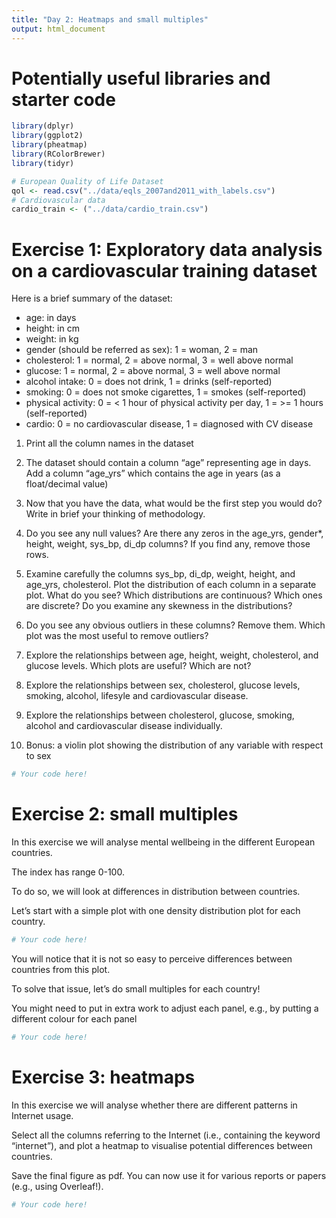```yaml
---
title: "Day 2: Heatmaps and small multiples"
output: html_document
---
```


# Potentially useful libraries and starter code
```r
library(dplyr)
library(ggplot2)
library(pheatmap)
library(RColorBrewer)
library(tidyr)

# European Quality of Life Dataset
qol <- read.csv("../data/eqls_2007and2011_with_labels.csv")
# Cardiovascular data
cardio_train <- ("../data/cardio_train.csv")
```

# Exercise 1: Exploratory data analysis on a cardiovascular training dataset
Here is a brief summary of the dataset:

 - age: in days
 - height: in cm
 - weight: in kg
 - gender (should be referred as sex): 1 = woman, 2 = man
 - cholesterol: 1 = normal, 2 = above normal, 3 = well above normal
 - glucose: 1 = normal, 2 = above normal, 3 = well above normal
 - alcohol intake: 0 = does not drink, 1 = drinks (self-reported)
 - smoking: 0 = does not smoke cigarettes, 1 = smokes (self-reported)
 - physical activity: 0 = < 1 hour of physical activity per day, 1 = >= 1 hours (self-reported)
 - cardio: 0 = no cardiovascular disease, 1 = diagnosed with CV disease

1. Print all the column names in the dataset

2. The dataset should contain a column "age" representing age in days. Add a column "age_yrs" which contains the age in years (as a float/decimal value)

3. Now that you have the data, what would be the first step you would do? Write in brief your thinking of methodology.

4. Do you see any null values? Are there any zeros in the age_yrs, gender*, height, weight, sys_bp, di_dp columns? If you find any, remove those rows.

5. Examine carefully the columns sys_bp, di_dp, weight, height, and age_yrs, cholesterol. Plot the distribution of each column in a separate plot. What do you see? Which distributions are continuous? Which ones are discrete? Do you examine any skewness in the distributions? 

6. Do you see any obvious outliers in these columns? Remove them. Which plot was the most useful to remove outliers?

7. Explore the relationships between age, height, weight, cholesterol, and glucose levels. Which plots are useful? Which are not?

8. Explore the relationships between sex, cholesterol, glucose levels, smoking, alcohol, lifesyle and cardiovascular disease. 

9. Explore the relationships between cholesterol, glucose, smoking, alcohol and cardiovascular disease individually.

10. Bonus: a violin plot showing the distribution of any variable with respect to sex


```r
# Your code here!
```

# Exercise 2: small multiples
In this exercise we will analyse mental wellbeing in the different European countries.

The index has range 0-100.

To do so, we will look at differences in distribution between countries.

Let's start with a simple plot with one density distribution plot for each country.

```r
# Your code here!
```

You will notice that it is not so easy to perceive differences between countries from this plot.

To solve that issue, let's do small multiples for each country!

You might need to put in extra work to adjust each panel, e.g., by putting a different colour for each panel

```r
# Your code here!
```


# Exercise 3: heatmaps

In this exercise we will analyse whether there are different patterns in Internet usage.

Select all the columns referring to the Internet (i.e., containing the keyword "internet"), and plot a heatmap to visualise potential differences between countries.

Save the final figure as pdf. You can now use it for various reports or papers (e.g., using Overleaf!).
```r
# Your code here!
```


